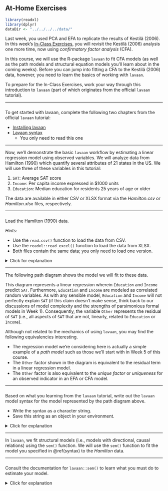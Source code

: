 ## At-Home Exercises

```{r include = FALSE}
library(readxl)
library(dplyr)
dataDir <- "../../../../data/"
```

Last week, you used PCA and EFA to replicate the results of Kestilä (2006). In 
this week's [In-Class Exercises](in-class-exercises-2.html), you will revisit
the Kestilä (2006) analysis one more time, now using *confirmatory factor 
analysis* (CFA). 

In this course, we will use the R-package `lavaan` to fit CFA models (as well as
the path models and structural equation models you'll learn about in the coming
weeks). Before you can jump into fitting a CFA to the Kestilä (2006) data, 
however, you need to learn the basics of working with `lavaan`. 

To prepare for the In-Class Exercises, work your way through this introduction
to `lavaan` (part of which originates from the official `lavaan` tutorial). 

---

###

To get started with lavaan, complete the following two chapters from the 
official `lavaan` tutorial:

- [Installing lavaan](http://lavaan.ugent.be/tutorial/install.html)
- [Lavaan syntax](http://lavaan.ugent.be/tutorial/syntax1.html)
    - You only need to read this one

---

Now, we'll demonstrate the basic `lavaan` workflow by estimating a linear 
regression model using observed variables. We will analyze data from Hamilton 
(1990) which quantify several attributes of 21 states in the US. We will use 
three of these variables in this tutorial:

1. `SAT`: Average SAT score
1. `Income`: Per capita income expressed in $1000 units
1. `Education`: Median education for residents 25 years of age or older

The data are available in either CSV or XLSX format via the *Hamilton.csv* or 
*Hamilton.xlsx* files, respectively.

---

###

Load the Hamilton (1990) data.

*Hints:* 

- Use the `read.csv()` function to load the data from CSV.
- Use the `readxl::read_excel()` function to load the data from XLSX.
- Both files contain the same data; you only need to load one version.

<details>
  <summary>Click for explanation</summary>
  
```{r eval = FALSE}
## Load the readxl library:
library(readxl)

## Read the first sheet from 'Hamilton.xlsx' into a data frame called 'hamilton'
hamilton <- read_excel("Hamilton.xlsx", sheet = 1)

## OR ##

## Read the data from 'Hamilton.csv' into a data frame called 'hamilton'
hamilton <- read.csv("Hamilton.csv")
```

```{r echo = FALSE}
hamilton <- read_excel(paste0(dataDir, "Hamilton.xlsx"), sheet = 1)
```

</details>

---

The following path diagram shows the model we will fit to these data.

<!-- ![](images/AMOS_path.png) -->

This diagram represents a linear regression wherein `Education` and `Income` 
predict `SAT`. Furthermore, `Education` and `Income` are modeled as correlated 
random variables. As with any sensible model, `Education` and `Income` will not
perfectly explain `SAT` (if this claim doesn't make sense, think back to our 
discussions of model complexity and the strengths of parsimonious formal models 
in Week 1). Consequently, the variable `Other` represents the residual of `SAT` 
(i.e., all aspects of `SAT` that are not, linearly, related to `Education` or 
`Income`).

Although not related to the mechanics of using `lavaan`, you may find the
following equivalencies interesting.

- The regression model we're considering here is actually a simple example of a 
*path model* such as those we'll start with in Week 5 of this course.
- The `Other` factor shown in the diagram is equivalent to the residual term in 
a linear regression model.
- The `Other` factor is also equivalent to the *unique factor* or *uniqueness* 
for an observed indicator in an EFA or CFA model.

---

### {#syntax}

Based on what you learning from the `lavaan` tutorial, write out the `lavaan` 
model syntax for the model represented by the path diagram above. 

- Write the syntax as a character string.
- Save this string as an object in your environment.

<details>
  <summary>Click for explanation</summary>

```{r}
mod <- '
SAT ~ Income + Education
Income ~~ Education
'
```

This syntax specifies two regression slopes and one covariance. However, our
specification also implies three variances which `lavaan` will automatically 
estimate.

1. The **residual** variance of `SAT`
1. The variance of `Income`
1. The variance of `Education`

Note that in the path diagram, all three variables have arrows pointing *toward* 
them. Hence, all three variables are random, which means we must model their 
variances. 

- If we had not correlated `Income` and `Education`, we could have modeled them 
as fixed predictors and not estimated their variance.
- `SAT` is the DV in our model, so it must be random, and we must estimate its 
(residual) variance.

If we wanted to fully explicate all paths in terms of `lavaan` syntax, we could 
do so as follows.

```{r, eval = FALSE}
mod <- '
SAT ~ Income + Education

Income ~~ Education

SAT ~~ SAT
Income ~~ Income
Education ~~ Education
'
```

</details>

---

In `lavaan`, we fit structural models (i.e., models with directional, causal 
relations) using the `sem()` function. We will use the `sem()` function to fit
the model you specified in \@ref(syntax) to the *Hamilton* data. 

---

###

Consult the documentation for `lavaan::sem()` to learn what you must do to 
estimate your model.

<details>
  <summary>Click for explanation</summary>

```{r eval = FALSE}
?lavaan::sem
```

---

### {#estimate}

Use the `sem()` function to fit the model you defined in \@ref(syntax) to the 
*Hamilton* data.

- Use the default settings, for now.
- Save the result to an object in your environment.

<details>
  <summary>Click for explanation</summary>

```{r, error = TRUE, cache.lazy = FALSE}
## Load the lavaan package:
library(lavaan)

## Fit the model, and store the result in an object called 'fit':
fit <- sem(mod, data = hamilton)

tmp <- summary(fit)$pe %>% filter(op == "~")

inc <- tmp[1, ]
edu <- tmp[2, ]

tmp
edu
inc
```

You can safely ignore the warning about the variances' scales.

</details>

---

###

Summarize the fitted model by running `summary()` on the results object from 
\@ref(estimate).

- Do either of the predictors have a significant effect on SAT? 

<details>
  <summary>Click for explanation</summary>

```{r}
summary(fit)
```

```{r, eval = FALSE}
tmp <- summary(fit)$pe %>% filter(op == "~")

inc <- tmp[1, ]
edu <- tmp[2, ]

Yes, `Education` significantly affects `SAT` (
$\beta = `r edu[["est"]] %>% round(2)`$,
$z = `r edu[["z"]] %>% round(2)`$,
$p < 0.001$
), but `Income` does not (
$\beta = `r inc[["est"]] %>% round(2)`$,
$z = `r inc[["z"]] %>% round(3)`$,
$p = `r inc[["pvalue"]] %>% round(3)`$
).
```

</details>

---

We can also request additional results. For example, by specifying the option 
`rsquare = TRUE` in the `summary()` function, we can see the estimated squared 
multiple correlations for each dependent variable.

---

###

Summarize the model again, and add the `rsquare = TRUE` argument.

- What proportion of the variance in `SAT` is explained by `Income` and `Education`?

<details>
  <summary>Click for explanation</summary>

```{r}
#summary(fit, rsquare = TRUE)

(r2 <- lavInspect(fit, "r2"))
```

```{r, echo = FALSE}
#r2 <- summary(fit, rsquare = TRUE)$pe %>% 
#  filter(op == "r2") %>% 
#  select(est) %>% 
#  as.numeric()
```

`Income` and `Education` explain `r (r2 * 100) %>% round(2)`% of the variance in 
`SAT`.

</details>

---

The `semPlot` package can automatically generate a path diagram for some types
of fitted SEMs (e.g., path models, CFA models). For the purposes of visualizing 
our results, we will use the `semPlot::semPaths()` function.

---

###

Review the documentation for `semPlot::semPaths()`.

<details>
  <summary>Click for explanation</summary>

```{r, eval = FALSE}
?semPlot::semPaths
```

</details>

---

###

Use the `semPaths()` function to create a basic path diagram of your fitted model.

<details>
  <summary>Click for explanation</summary>

```{r}
## Load the `semPlot` package:
library(semPlot)

## Create a basic path diagram:
semPaths(fit)
```

We can improve this basic diagram in several ways. For example, we can add the 
values of the estimates for the paths. We can also rotate the diagram to match 
the orientation of our theoretical path diagram from above.

```{r}
semPaths(fit, whatLabels = "est", rotation = 2)
```

</details>

---

End of At-Home Exercises

---
